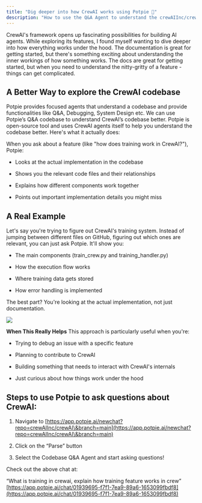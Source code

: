 ```yaml
---
title: "Dig deeper into how CrewAI works using Potpie 🥧"
description: "How to use the Q&A Agent to understand the crewAIInc/crewAI codebase"
---
```


CrewAI's framework opens up fascinating possibilities for building AI agents. While exploring its features, I found myself wanting to dive deeper into how everything works under the hood. The documentation is great for getting started, but there's something exciting about understanding the inner workings of how something works. The docs are great for getting started, but when you need to understand the nitty-gritty of a feature - things can get complicated.

## A Better Way to explore the CrewAI codebase

Potpie provides focused agents that understand a codebase and provide functionalities like Q\&A, Debugging, System Design etc. We can use Potpie’s Q\&A codebase to understand CrewAI’s codebase better. Potpie is open-source tool and uses CrewAI agents itself to help you understand the codebase better. Here's what it actually does:

When you ask about a feature (like "how does training work in CrewAI?"), Potpie:

* Looks at the actual implementation in the codebase

* Shows you the relevant code files and their relationships

* Explains how different components work together

* Points out important implementation details you might miss

## A Real Example

Let's say you're trying to figure out CrewAI's training system. Instead of jumping between different files on GitHub, figuring out which ones are relevant, you can just ask Potpie. It'll show you:

* The main components (train\_crew.py and training\_handler.py)

* How the execution flow works

* Where training data gets stored

* How error handling is implemented

The best part? You're looking at the actual implementation, not just documentation.

![](/image.png)

**When This Really Helps**
This approach is particularly useful when you're:

* Trying to debug an issue with a specific feature

* Planning to contribute to CrewAI

* Building something that needs to interact with CrewAI's internals

* Just curious about how things work under the hood

## Steps to use Potpie to ask questions about CrewAI:

1. Navigate to [https://app.potpie.ai/newchat?repo=crewAIInc/crewAI\&branch=main](https://app.potpie.ai/newchat?repo=crewAIInc/crewAI\&branch=main)

2. Click on the “Parse” button

3. Select the Codebase Q\&A Agent and start asking questions!

Check out the above chat at:

“What is training in crewai, explain how training feature works in crew” [https://app.potpie.ai/chat/01939695-f7f1-7ea9-89a6-1653099fbdf8](https://app.potpie.ai/chat/01939695-f7f1-7ea9-89a6-1653099fbdf8)